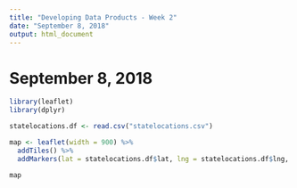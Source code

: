 ```yaml
---
title: "Developing Data Products - Week 2"
date: "September 8, 2018"
output: html_document
---
```


# September 8, 2018
```r
library(leaflet)
library(dplyr)

statelocations.df <- read.csv("statelocations.csv")

map <- leaflet(width = 900) %>%
  addTiles() %>%
  addMarkers(lat = statelocations.df$lat, lng = statelocations.df$lng, popup = statelocations.df$State)

map
```

